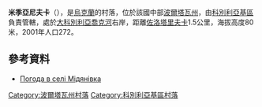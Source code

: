 {{coord|49|11|36|N|34|10|50|E|scale:100000_region:UA|display=title}}

'''米季亞尼夫卡'''（{{lang-uk|Мідянівка}}），是[[烏克蘭|烏克蘭]]的村落，位於該國中部[[波爾塔瓦州|波爾塔瓦州]]，由[[科別利亞基區|科別利亞基區]]負責管轄，處於[[大科別利亞喬克河|大科別利亞喬克河]]右岸，距離[[佐洛塔里夫卡_(科澤利希納區)|佐洛塔里夫卡]]1.5公里，海拔高度80米，2001年人口272。

==參考資料==
* [http://weather.in.ua/ua/poltavskaja/16020 Погода в селі Мідянівка] {{Wayback|url=http://weather.in.ua/ua/poltavskaja/16020 |date=20160305071859 }}

{{DEFAULTSORT:Мідянівка}}
[[Category:波爾塔瓦州村落|Category:波爾塔瓦州村落]]
[[Category:科別利亞基區村落|Category:科別利亞基區村落]]


{{Poltava-geo-stub}}